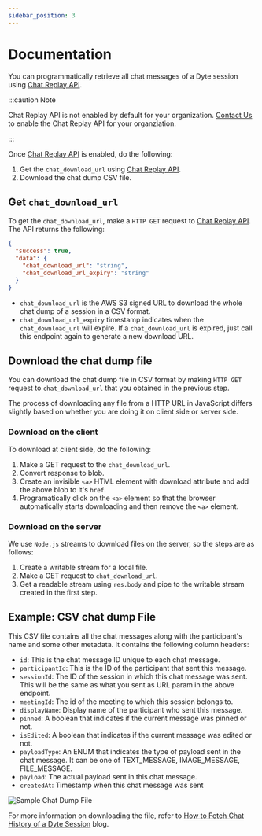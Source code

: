 ```yaml
---
sidebar_position: 3
---
```


# Documentation

You can programmatically retrieve all chat messages of a Dyte session using
[Chat Replay API](/api/?v=v2#/operations/GetSessionChat).

:::caution Note

Chat Replay API is not enabled by default for your organization.
[Contact Us](https://dyte.io/contact) to enable the Chat Replay API for your
organziation.

:::

Once [Chat Replay API](/api/?v=v2#/operations/GetSessionChat) is enabled, do the
following:

1. Get the `chat_download_url` using
   [Chat Replay API](/api/?v=v2#/operations/GetSessionChat).
2. Download the chat dump CSV file.

## Get `chat_download_url`

To get the `chat_download_url`, make a `HTTP GET` request to
[Chat Replay API](/api/?v=v2#/operations/GetSessionChat). The API returns the
following:

```json
{
  "success": true,
  "data": {
    "chat_download_url": "string",
    "chat_download_url_expiry": "string"
  }
}
```

- `chat_download_url` is the AWS S3 signed URL to download the whole chat dump
  of a session in a CSV format.
- `chat_download_url_expiry` timestamp indicates when the `chat_download_url`
  will expire. If a `chat_download_url` is expired, just call this endpoint
  again to generate a new download URL.

## Download the chat dump file

You can download the chat dump file in CSV format by making `HTTP GET` request
to `chat_download_url` that you obtained in the previous step.

The process of downloading any file from a HTTP URL in JavaScript differs
slightly based on whether you are doing it on client side or server side.

### Download on the client

To download at client side, do the following:

1. Make a GET request to the `chat_download_url`.
2. Convert response to blob.
3. Create an invisible `<a>` HTML element with download attribute and add the
   above blob to it's `href`.
4. Programatically click on the `<a>` element so that the browser automatically
   starts downloading and then remove the `<a>` element.

### Download on the server

We use `Node.js` streams to download files on the server, so the steps are as
follows:

1. Create a writable stream for a local file.
2. Make a GET request to `chat_download_url`.
3. Get a readable stream using `res.body` and pipe to the writable stream
   created in the first step.

## Example: CSV chat dump File

This CSV file contains all the chat messages along with the participant's name
and some other metadata. It contains the following column headers:

- `id`: This is the chat message ID unique to each chat message.
- `participantId`: This is the ID of the participant that sent this message.
- `sessionId`: The ID of the session in which this chat message was sent. This
  will be the same as what you sent as URL param in the above endpoint.
- `meetingId`: The id of the meeting to which this session belongs to.
- `displayName`: Display name of the participant who sent this message.
- `pinned`: A boolean that indicates if the current message was pinned or not.
- `isEdited`: A boolean that indicates if the current message was edited or not.
- `payloadType`: An ENUM that indicates the type of payload sent in the chat
  message. It can be one of TEXT_MESSAGE, IMAGE_MESSAGE, FILE_MESSAGE.
- `payload`: The actual payload sent in this chat message.
- `createdAt`: Timestamp when this chat message was sent

![Sample Chat Dump File](https://dyte.io/blog/content/images/size/w1600/2022/11/Dyte-Blog---Sample-Chat-Dump.png)

For more information on downloading the file, refer to
[How to Fetch Chat History of a Dyte Session](https://dyte.io/blog/fetch-chat-history-of-a-dyte-session/)
blog.
